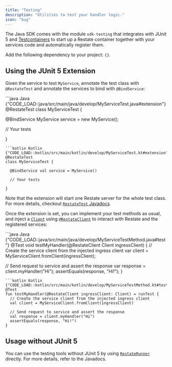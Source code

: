 ```yaml
---
title: "Testing"
description: "Utilities to test your handler logic."
icon: "bug"
---
```




The Java SDK comes with the module `sdk-testing` that integrates with JUnit 5 and [Testcontainers](https://testcontainers.com/) to start up a Restate container together with your services code and automatically register them.

Add the following dependency to your project: <code>{<CustomVars name="JAVA_TESTING"/>}</code>.

## Using the JUnit 5 Extension

Given the service to test `MyService`, annotate the test class with `@RestateTest` and annotate the services to bind with `@BindService`:

<CodeGroup>
```java Java {"CODE_LOAD::java/src/main/java/develop/MyServiceTest.java#extension"} 
@RestateTest
class MyServiceTest {

  @BindService MyService service = new MyService();

  // Your tests

}
```
```kotlin Kotlin {"CODE_LOAD::kotlin/src/main/kotlin/develop/MyServiceTest.kt#extension"} 
@RestateTest
class MyServiceTest {

  @BindService val service = MyService()

  // Your tests

}
```
</CodeGroup>

Note that the extension will start one Restate server for the whole test class. For more details, checkout [`RestateTest` Javadocs](https://docs.restate.dev/javadocs/dev/restate/sdk/testing/RestateTest.html).

Once the extension is set, you can implement your test methods as usual, and inject a [`Client`](https://docs.restate.dev/javadocs/dev/restate/client/Client.html) using [`@RestateClient`](https://docs.restate.dev/javadocs/dev/restate/sdk/testing/RestateClient.html) to interact with Restate and the registered services:

<CodeGroup>
```java Java {"CODE_LOAD::java/src/main/java/develop/MyServiceTestMethod.java#test"} 
@Test
void testMyHandler(@RestateClient Client ingressClient) {
  // Create the service client from the injected ingress client
  var client = MyServiceClient.fromClient(ingressClient);

  // Send request to service and assert the response
  var response = client.myHandler("Hi");
  assertEquals(response, "Hi!");
}
```
```kotlin Kotlin {"CODE_LOAD::kotlin/src/main/kotlin/develop/MyServiceTestMethod.kt#test"} 
@Test
fun testMyHandler(@RestateClient ingressClient: Client) = runTest {
  // Create the service client from the injected ingress client
  val client = MyServiceClient.fromClient(ingressClient)

  // Send request to service and assert the response
  val response = client.myHandler("Hi")
  assertEquals(response, "Hi!")
}
```
</CodeGroup>

## Usage without JUnit 5

You can use the testing tools without JUnit 5 by using [`RestateRunner`](https://docs.restate.dev/javadocs/dev/restate/sdk/testing/RestateRunner.html) directly.
For more details, refer to the Javadocs.




